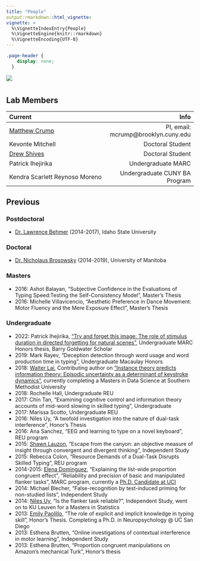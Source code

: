 ```yaml
---
title: "People"
output:rmarkdown::html_vignette:
vignette: >
  %\VignetteIndexEntry{People}
  %\VignetteEngine{knitr::rmarkdown}
  %\VignetteEncoding{UTF-8}
---
```


```css
.page-header {
    display: none;
  }
```

<img src="images/people_banner.jpg" style= width="100%"/>

#

## Lab Members

| Current | Info |
|:--------|-------:|
|[Matthew Crump](https://www.brooklyn.cuny.edu/web/academics/faculty/faculty_profile.jsp?faculty=1059)| PI, email: mcrump@brooklyn.cuny.edu|
|Kevonte Mitchell| Doctoral Student|
|[Drew Shives](https://djshives.netlify.app)| Doctoral Student|
|Patrick Ihejirika| Undergraduate MARC|
|Kendra Scarlett Reynoso Moreno | Undergraduate CUNY BA Program|


## Previous

### Postdoctoral

- [Dr. Lawrence Behmer](https://www.isu.edu/psych/people/faculty/facultyandstaff/lawrence-p-behmer-jr-phd.html) (2014-2017), Idaho State University

### Doctoral

- [Dr. Nicholaus Brosowsky](https://nbrosowsky.github.io/index.html) (2014-2019), University of Manitoba

### Masters

- 2016: Ashot Balayan, "Subjective Confidence in the Evaluations of Typing Speed:Testing the Self-Consistency Model", Master's Thesis
- 2016: Michelle Villavicencio, "Aesthetic Preference in Dance Movement: Motor Fluency and the Mere Exposure Effect", Master's Thesis

### Undergraduate

- 2022: Patrick Ihejirika, ["Try and forget this image: The role of stimulus duration in directed forgetting for natural scenes"](https://www.crumplab.com/PatrickHonorsThesis/), Undergraduate MARC Honors thesis, Barry Goldwater Scholar
- 2019: Mark Rayev, "Deception detection through word usage and word production time in typing", Undergraduate Macaulay Honors
- 2018: [Walter Lai](https://www.linkedin.com/in/walter-lai-31395b181), Contributing author on ["Instance theory predicts information theory: Episodic uncertainty as a determinant of keystroke dynamics"](https://crumplab.github.io/EntropyTyping/index.html), currently completing a Masters in Data Science at Southern Methodist University
- 2018: Rochelle Hall, Undergraduate REU
- 2017: Chin Tan, "Examining cognitive control and information theory accounts of mid-word slowing in skilled typing", Undergraduate
- 2017: Marissa Scotto, Undergraduate REU
- 2016: Niles Uy, "A twofold investigation into the nature of dual-task interference", Honor's Thesis
- 2016: Ana Sanchez, "EEG and learning to type on a novel keyboard", REU program
- 2015: [Shawn Lauzon](https://ca.linkedin.com/public-profile/in/shawnlauzon?challengeId=AQFcIfKDBrAmIwAAAXeRzrHYBkBMThytBYhCccIDOoXwmYQi8c63SVZAcQYiJ3KmAnk1nUFkmVmCtZt_uAQLcprxdAvToBGp4g&submissionId=07d8640c-98bc-6216-77a1-f4946022cd2e), "Escape from the canyon: an objective measure of insight through convergent and divergent thinking", Independent Study
- 2015: Rebecca Colon, "Resource Demands of a Dual-Task Disrupts Skilled Typing", REU program
- 2014-2015: [Elena Dominguez](https://www.blackinneuro.com/profiles/elena-dominguez), "Explaining the list-wide proportion congruent effect", "Reliability and precision of basic and manipulated flanker tasks", MARC program, currently a [Ph.D. Candidate at UCI](https://faculty.sites.uci.edu/starklab/elena-dominguez/) 
- 2014: Michael Blecher, "False-recognition by test-induced priming for non-studied lists", Independent Study
- 2014: [Niles Uy](https://www.linkedin.com/in/niles-uy?trk=public_profile_browsemap_profile-result-card_result-card_full-click), "Is the flanker task reliable?", Independent Study, went on to KU Leuven for a Masters in Statistics
- 2013: [Emily Paolillo](https://clinpsyc.sdsu.edu/emily-paolillo/), "The role of explicit and implicit knowledge in typing skill", Honor's Thesis. Completing a Ph.D. in Neuropsychology @ UC San Diego
- 2013: Esthena Brutten, "Online investigations of contextual interference in motor learning", Independent Study
- 2013: Esthena Brutten, "Proportion congruent manipulations on Amazon's mechanical Turk", Honor's thesis


